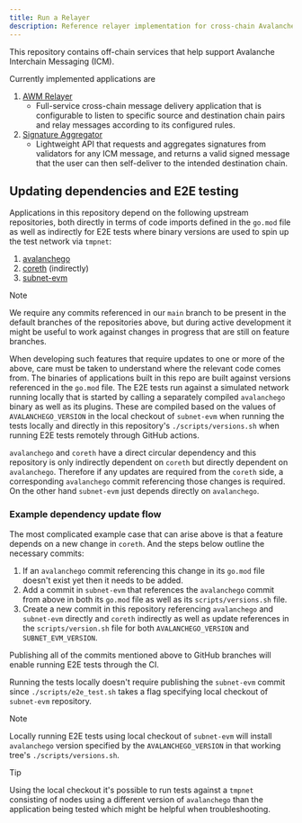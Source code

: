 ```yaml
---
title: Run a Relayer
description: Reference relayer implementation for cross-chain Avalanche Warp Message delivery.
---
```



This repository contains off-chain services that help support Avalanche Interchain Messaging (ICM).

Currently implemented applications are 

1. [AWM Relayer](https://github.com/ava-labs/awm-relayer/blob/main/relayer/README.md)
    - Full-service cross-chain message delivery application that is configurable to listen to specific source and destination chain pairs and relay messages according to its configured rules.
2. [Signature Aggregator](https://github.com/ava-labs/awm-relayer/blob/main/signature-aggregator/README.md)
    - Lightweight API that requests and aggregates signatures from validators for any ICM message, and returns a valid signed message that the user can then self-deliver to the intended destination chain.

## Updating dependencies and E2E testing

Applications in this repository depend on the following upstream repositories, both directly in terms of code imports defined in the `go.mod` file as well as indirectly for E2E tests where binary versions are used to spin up the test network via `tmpnet`:

1.  [avalanchego](https://github.com/ava-labs/avalanchego/)
2.  [coreth](https://github.com/ava-labs/coreth) (indirectly)
3.  [subnet-evm](https://github.com/ava-labs/subnet-evm)

> [!NOTE]
> We require any commits referenced in our `main` branch to be present in the default branches of the repositories above, but during active development it might be useful to work against changes in progress that are still on feature branches.

When developing such features that require updates to one or more of the above, care must be taken to understand where the relevant code comes from. The binaries of applications built in this repo are built against versions referenced in the `go.mod` file. The E2E tests run against a simulated network running locally that is started by calling a separately compiled `avalanchego` binary as well as its plugins. These are compiled based on the values of `AVALANCHEGO_VERSION` in the local checkout of `subnet-evm` when running the tests locally and directly in this repository's `./scripts/versions.sh` when running E2E tests remotely through GitHub actions. 

`avalanchego` and `coreth` have a direct circular dependency and this repository is only indirectly dependent on `coreth` but directly dependent on `avalanchego`. Therefore if any updates are required from the `coreth` side, a corresponding `avalanchego` commit referencing those changes is required. On the other hand `subnet-evm` just depends directly on `avalanchego`.

### Example dependency update flow

The most complicated example case that can arise above is that a feature depends on a new change in `coreth`. And the steps below outline the necessary commits:

1. If an `avalanchego` commit referencing this change in its `go.mod` file doesn't exist yet then it needs to be added.
2. Add a commit in `subnet-evm` that references the `avalanchego` commit from above in both its `go.mod` file as well as its `scripts/versions.sh` file. 
3. Create a new commit in this repository referencing `avalanchego` and `subnet-evm` directly and `coreth` indirectly as well as update references in the `scripts/version.sh` file for both `AVALANCHEGO_VERSION` and `SUBNET_EVM_VERSION`.

Publishing all of the commits mentioned above to GitHub branches will enable running E2E tests through the CI.

Running the tests locally doesn't require publishing the `subnet-evm` commit since `./scripts/e2e_test.sh` takes a flag specifying local checkout of `subnet-evm` repository.

> [!NOTE]
> Locally running E2E tests using local checkout of `subnet-evm` will install `avalanchego` version specified by the `AVALANCHEGO_VERSION` in that working tree's `./scripts/versions.sh`.

> [!TIP]
> Using the local checkout it's possible to run tests against a `tmpnet` consisting of nodes using a different version of `avalanchego` than the application being tested which might be helpful when troubleshooting.